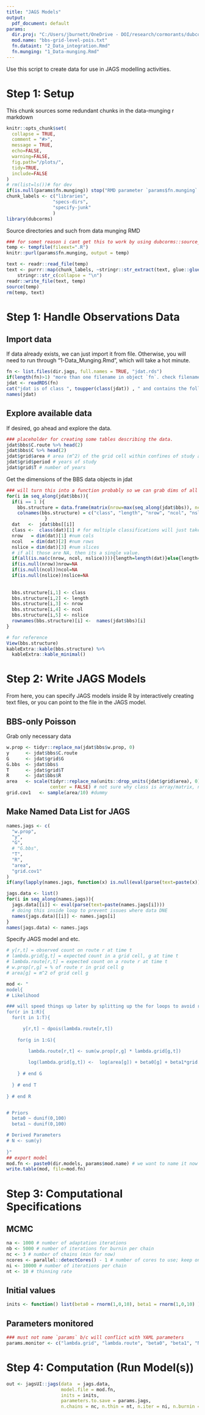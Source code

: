 ```yaml
---
title: "JAGS Models"
output:
  pdf_document: default
params:
  dir.proj: "C:/Users/jburnett/OneDrive - DOI/research/cormorants/dubcorm-data-backup/"
  mod.name: "bbs-grid-level-pois.txt"
  fn.dataint: "2_Data_integration.Rmd"
  fn.munging: "1_Data-munging.Rmd"
---
```

Use this script to create data for use in JAGS modelling activities. 

# Step 1: Setup 
 This chunk sources some redundant chunks in the data-munging r markdown
```r
knitr::opts_chunk$set(
  collapse = TRUE,
  comment = "#>", 
  message = TRUE, 
  echo=FALSE, 
  warning=FALSE, 
  fig.path="/plots/", 
  tidy=TRUE, 
  include=FALSE
)
# rm(list=ls())# for dev
if(is.null(params$fn.munging)) stop("RMD parameter `params$fn.munging` MUST be specified in YAML header.")
chunk_labels <- c("libraries", 
                 "specs-dirs",
                 "specify-junk"
                 )
library(dubcorms)
```

Source directories and such from data munging RMD
```r
### for somet reason i cant get this to work by using dubcorms::source_rmd_chunks(). it works when i enter the function but not interactively... stupiddkghsgkjzh ;gkjghk d;j gh
temp <- tempfile(fileext=".R")
knitr::purl(params$fn.munging, output = temp)

text <- readr::read_file(temp)
text <- purrr::map(chunk_labels, ~stringr::str_extract(text, glue::glue("(## ----{var})(.|[:space:])*?(?=(## ----)|$)", var = .x))) %>%
    stringr::str_c(collapse = "\n")
readr::write_file(text, temp)
source(temp)
rm(temp, text)
```

# Step 1: Handle Observations Data
## Import data
If data already exists, we can just import it from file. Otherwise, you will need to run through "1-Data_Munging.Rmd", which will take a hot minute.
```r
fn <- list.files(dir.jags, full.names = TRUE, "jdat.rds")
if(length(fn)>1) "more than one filename in object `fn`. check filenames in dir.jags"
jdat <- readRDS(fn)
cat("jdat is of class ", toupper(class(jdat)) , " and contains the following ", length(jdat), " lists:")
names(jdat)
```

## Explore available data
If desired, go ahead and explore the data. 
```r
### placeholder for creating some tables describing the data. 
jdat$bbs$C.route %>% head(2)
jdat$bbs$C %>% head(2)
jdat$grid$area # area (m^2) of the grid cell within confines of study area
jdat$grid$period # years of study
jdat$grid$T # number of years
```

Get the dimensions of the BBS data objects in jdat
```r
### will turn this into a function probably so we can grab dims of all our data.
for(i in seq_along(jdat$bbs)){
  if(i == 1 ){
    bbs.structure = data.frame(matrix(nrow=max(seq_along(jdat$bbs)), ncol=5)) 
    colnames(bbs.structure) = c("class", "length", "nrow", "ncol", "nslice") 
              }
  dat   <-  jdat$bbs[[i]]
  class <-  class(dat)[1] # for multiple classifications will just take the first
  nrow   = dim(dat)[1] #num cols
  ncol   = dim(dat)[2] #num rows
  nslice = dim(dat)[3] #num slices
  # if all those are NA, then its a single value.
  if(all(is.na(c(nrow, ncol, nslice)))){length=length(dat)}else{length=NA}
  if(is.null(nrow))nrow=NA    
  if(is.null(ncol))ncol=NA    
  if(is.null(nslice))nslice=NA    
  
  
  bbs.structure[i,1] <- class
  bbs.structure[i,2] <- length
  bbs.structure[i,3] <- nrow
  bbs.structure[i,4] <- ncol
  bbs.structure[i,5] <- nslice
  rownames(bbs.structure)[i] <-  names(jdat$bbs)[i] 
}

# for reference
View(bbs.structure)
kableExtra::kable(bbs.structure) %>%
  kableExtra::kable_minimal()
```


# Step 2: Write JAGS Models
From here, you can specify JAGS models inside R by interactively creating text files, or you can point to the file in the JAGS model. 

## BBS-only Poisson
Grab only necessary data
```r
w.prop <- tidyr::replace_na(jdat$bbs$w.prop, 0)
y      <- jdat$bbs$C.route
G      <- jdat$grid$G
G.bbs  <- jdat$bbs$
T      <- jdat$grid$T
R      <- jdat$bbs$R
area   <- scale(tidyr::replace_na(units::drop_units(jdat$grid$area), 0), 
                center = FALSE) # not sure why class is array/matrix, need to fix in munging process.
grid.cov1   <- sample(area/10) #dummy
```

## Make Named Data List for JAGS
```r
names.jags <- c(
  "w.prop", 
  "y", 
  "G", 
  # "G.bbs", 
  "T", 
  "R", 
  "area", 
  "grid.cov1"
)
if(any(lapply(names.jags, function(x) is.null(eval(parse(text=paste(x)))))))"at least one element is NULL or empty in `names.jags`"

jags.data <- list()
for(i in seq_along(names.jags)){
  jags.data[[i]] <- eval(parse(text=paste(names.jags[i])))
  # doing this inside loop to prevent issues where data DNE
  names(jags.data)[[i]] <- names.jags[i] 
}
names(jags.data) <- names.jags
```



Specify JAGS model and etc.
```r
# y[r,t] = observed count on route r at time t 
# lambda.grid[g,t] = expected count in a grid cell, g at time t
# lambda.route[r,t] = expected count on a route r at time t
# w.prop[r,g] = % of route r in grid cell g
# area[g] = m^2 of grid cell g 

mod <- "
model{
# Likelihood

### will speed things up later by splitting up the for loops to avoid redundant calcs
for(r in 1:R){
  for(t in 1:T){  

      y[r,t] ~ dpois(lambda.route[r,t])
      
    for(g in 1:G){

        lambda.route[r,t] <- sum(w.prop[r,g] * lambda.grid[g,t])
  
        log(lambda.grid[g,t]) <-  log(area[g]) + beta0[g] + beta1*grid.cov1[g]
      
    } # end G
    
  } # end T
  
} # end R


# Priors
  beta0 ~ dunif(0,100)
  beta1 ~ dunif(0,100)

# Derived Parameters
# N <- sum(y)
  
}"
## export model
mod.fn <- paste0(dir.models, params$mod.name) # we want to name it now so we can call in jags functions
write.table(mod, file=mod.fn)
```



# Step 3: Computational Specifications
## MCMC
```r
na <- 1000 # number of adaptation iterations
nb <- 5000 # number of iterations for burnin per chain
nc <- 3 # number of chains (min for now)
ncores <- parallel::detectCores() - 1 # number of cores to use; keep one free just in case, or not
ni <- 10000 # number of iterations per chain
nt <- 10 # thinning rate
```

## Initial values
```r
inits <- function() list(beta0 = rnorm(1,0,10), beta1 = rnorm(1,0,10) ) 
```

## Parameters monitored
```r
### must not name `params` b/c will conflict with YAML parameters
params.monitor <- c("lambda.grid", "lambda.route", "beta0", "beta1", "N")
```


# Step 4: Computation (Run Model(s))
```r
out <- jagsUI::jags(data  = jags.data, 
                    model.file = mod.fn,
                    inits = inits, 
                    parameters.to.save = params.jags, 
                    n.chains = nc, n.thin = nt, n.iter = ni, n.burnin = nb) 
```

